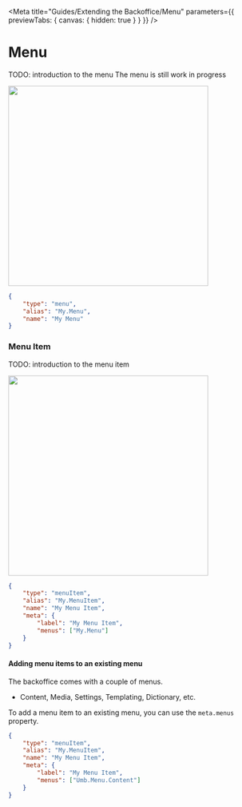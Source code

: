 
<Meta title="Guides/Extending the Backoffice/Menu" parameters={{ previewTabs: { canvas: { hidden: true } } }} />

# Menu

TODO: introduction to the menu
The menu is still work in progress

<img src="docs/section.svg" width="400" />

```json
{
	"type": "menu",
	"alias": "My.Menu",
	"name": "My Menu"
}
```

### Menu Item

TODO: introduction to the menu item

<img src="docs/section.svg" width="400" />

```json
{
	"type": "menuItem",
	"alias": "My.MenuItem",
	"name": "My Menu Item",
	"meta": {
		"label": "My Menu Item",
		"menus": ["My.Menu"]
	}
}
```

#### Adding menu items to an existing menu

The backoffice comes with a couple of menus.

- Content, Media, Settings, Templating, Dictionary, etc.

To add a menu item to an existing menu, you can use the `meta.menus` property.

```json
{
	"type": "menuItem",
	"alias": "My.MenuItem",
	"name": "My Menu Item",
	"meta": {
		"label": "My Menu Item",
		"menus": ["Umb.Menu.Content"]
	}
}
```
